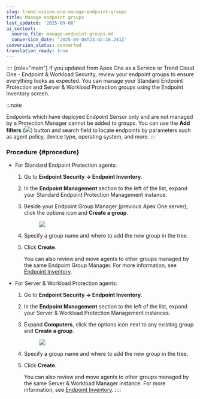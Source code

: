 ```yaml
---
slug: trend-vision-one-manage-endpoint-groups
title: Manage endpoint groups
last_updated: '2025-09-08'
ai_context:
  source_file: manage-endpoint-groups.md
  conversion_date: '2025-09-08T23:42:16.241Z'
conversion_status: converted
translation_ready: true
---
```


:::: {role="main"}
If you updated from Apex One as a Service or Trend Cloud One - Endpoint & Workload Security, review your endpoint groups to ensure everything looks as expected. You can manage your Standard Endpoint Protection and Server & Workload Protection groups using the Endpoint Inventory screen.

:::note

Endpoints which have deployed Endpoint Sensor only and are not managed by a Protection Manager cannot be added to groups. You can use the **Add filters** (![](/images/endpointSecurityFilterIcon=20230614105454.webp)) button and search field to locate endpoints by parameters such as agent policy, device type, operating system, and more.
:::

### Procedure {#procedure}

- For Standard Endpoint Protection agents:

  1.  Go to **Endpoint Security → Endpoint Inventory**.

  2.  In the **Endpoint Management** section to the left of the list, expand your Standard Endpoint Protection Management instance.

  3.  Beside your Endpoint Group Manager (previous Apex One server), click the options icon and **Create a group**.

      <figure>
      <img src="./images/createGroupStandard=20230617120303.webp" />
      </figure>

  4.  Specify a group name and where to add the new group in the tree.

  5.  Click **Create**.

      You can also review and move agents to other groups managed by the same Endpoint Group Manager. For more information, see [Endpoint Inventory](endpoint-inventory-intro-part.mdx).

- For Server & Workload Protection agents:

  1.  Go to **Endpoint Security → Endpoint Inventory**.

  2.  In the **Endpoint Management** section to the left of the list, expand your Server & Workload Protection Management instances.

  3.  Expand **Computers**, click the options icon next to any existing group and **Create a group**.

      <figure>
      <img src="./images/createGroupServerWorkload=20230617121414.webp" />
      </figure>

  4.  Specify a group name and where to add the new group in the tree.

  5.  Click **Create**.

      You can also review and move agents to other groups managed by the same Server & Workload Manager instance. For more information, see [Endpoint Inventory](endpoint-inventory-intro-part.mdx).
::::
